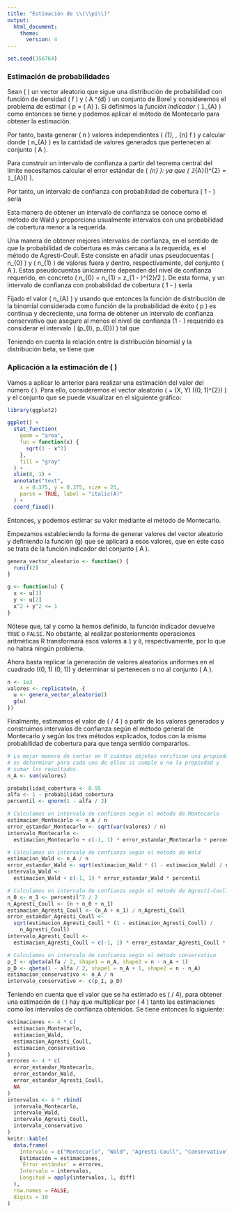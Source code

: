 ```yaml
---
title: "Estimación de \\(\\pi\\)"
output:
  html_document:
    theme:
      version: 4
---
```


```r
set.seed(356764)
```

### Estimación de probabilidades

Sean \( \mathbf{X} \) un vector aleatorio que sigue una distribución de probabilidad con función de densidad \( f \) y \( A \subseteq \mathbb{R}^{d} \) un conjunto de Borel y consideremos el problema de estimar \( p = \mathbb{P}(\mathbf{X} \in A) \). Si definimos la _función indicador_ \( 𝟙_{A} \) como
\begin{equation*}
  𝟙_{A}(\mathbf{x}) =
  \begin{cases}
    1 & \text{si } \mathbf{x} \in A, \\
    0 & \text{si } \mathbf{x} \not\in A.
  \end{cases}
\end{equation*}
entonces se tiene
\begin{equation*}
  \mathbb{P}(\mathbf{X} \in A) =
  \int_{A} f(\mathbf{x}) \mathop{}\!\mathrm{d} \mathbf{x} =
  \int_{\mathbb{R}^{d}} 𝟙_{A}(\mathbf{x}) f(\mathbf{x}) \mathop{}\!\mathrm{d} \mathbf{x} =
  \mathbb{E}[𝟙_{A}(\mathbf{X})]
\end{equation*}
y podemos aplicar el método de Montecarlo para obtener la estimación.

Por tanto, basta generar \( n \) valores independientes \( \mathbf{x}_{1}, \dotsc, \mathbf{x}_{n} \sim f \) y calcular
\begin{equation*}
  \hat{p}_{n} =
  \frac{1}{n} \sum_{i = 1}^{n} 𝟙_{A}(\mathbf{x}_{i}) =
  \frac{n_{A}}{n}
\end{equation*}
donde \( n_{A} \) es la cantidad de valores generados que pertenecen al conjunto \( A \).

Para construir un intervalo de confianza a partir del teorema central del límite necesitamos calcular el error estándar de \( \hat{p}_{n} \):
\begin{equation*}
  \mathrm{Var}(\hat{p}_{n}) =
  \frac{1}{n^{2}} \sum_{i = 1}^{n} \mathrm{Var}\bigl(𝟙_{A}(\mathbf{X})\bigr) =
  \frac{\mathrm{Var}\bigl(𝟙_{A}(\mathbf{X})\bigr)}{n} =
  \frac{\mathbb{E}\bigl[𝟙_{A}(\mathbf{X})^{2}\bigr] - \mathbb{E}\bigl[𝟙_{A}(\mathbf{X})\bigr]^{2}}{n} =
  \frac{p - p^{2}}{n} =
  \frac{p (1 - p)}{n}
\end{equation*}
ya que \( 𝟙_{A}(\mathbf{X})^{2} = 𝟙_{A}(\mathbf{X}) \).

Por tanto, un intervalo de confianza con probabilidad de cobertura \( 1 - \alpha \) sería
\begin{equation*}
  \Bigl[
    \hat{p}_{n} -
    \sqrt{\frac{\hat{p}_{n} (1 - \hat{p}_{n})}{n}} z_{1 - \frac{\alpha}{2}},
    \hat{p}_{n} +
    \sqrt{\frac{\hat{p}_{n} (1 - \hat{p}_{n})}{n}} z_{1 - \frac{\alpha}{2}},
  \Bigr]
\end{equation*}

Esta manera de obtener un intervalo de confianza se conoce como el método de Wald y proporciona usualmente intervalos con una probabilidad de cobertura menor a la requerida.

Una manera de obtener mejores intervalos de confianza, en el sentido de que la probabilidad de cobertura es más cercana a la requerida, es el método de Agresti-Coull. Este consiste en añadir unas pseudocuentas \( n_{0} \) y \( n_{1} \) de valores fuera y dentro, respectivamente, del conjunto \( A \). Estas pseudocuentas únicamente dependen del nivel de confianza requerido, en concreto \( n_{0} = n_{1} = z_{1 - \frac{\alpha}{2}}^{2}/2 \). De esta forma,
\begin{align*}
  \tilde{n} &= n + n_{0} + n_{1} \\
  \tilde{p}_{n} &= \frac{n_{A} + n_{1}}{\tilde{n}}
\end{align*}
y un intervalo de confianza con probabilidad de cobertura \( 1 - \alpha \) sería
\begin{equation*}
  \Bigl[
    \tilde{p}_{n} -
    \sqrt{\frac{\tilde{p}_{n} (1 - \tilde{p}_{n})}{\tilde{n}}}
    z_{1 - \frac{\alpha}{2}},
    \tilde{p}_{n} +
    \sqrt{\frac{\tilde{p}_{n} (1 - \tilde{p}_{n})}{\tilde{n}}}
    z_{1 - \frac{\alpha}{2}},
  \Bigr]
\end{equation*}

Fijado el valor \( n_{A} \) y usando que entonces la función de distribución de la binomial considerada como función de la probabilidad de éxito \( p \) es continua y decreciente, una forma de obtener un intervalo de confianza conservativo que asegure al menos el nivel de confianza \(1 - \alpha \) requerido es considerar el intervalo \( (p_{I}, p_{D}) \) tal que
\begin{equation*}
  \mathbb{P}_{\mathrm{binom}(n, p_{I})} \Bigl(\sum_{i = 1}^{n} 𝟙_{A}(\mathbf{x}_{i}) \geq n_{A}\Bigr) =
  \frac{\alpha}{2}
  \quad\text{y}\quad
  \mathbb{P}_{\mathrm{binom}(n, p_{D})} \Bigl(\sum_{i = 1}^{n} 𝟙_{A}(\mathbf{x}_{i}) \leq n_{A}\Bigr) =
  \frac{\alpha}{2}
\end{equation*}

Teniendo en cuenta la relación entre la distribución binomial y la distribución beta, se tiene que
\begin{equation*}
  p_{I} = F_{\mathrm{beta}(n_{A}, n - n_{A} + 1)}^{-1} \Bigl(\frac{\alpha}{2}\Bigr)
  \quad\text{y}\quad
  p_{D} = F_{\mathrm{beta}(n_{A} + 1, n - n_{A})}^{-1} \Bigl(1 - \frac{\alpha}{2}\Bigr)
\end{equation*}


### Aplicación a la estimación de \( \pi \)

Vamos a aplicar lo anterior para realizar una estimación del valor del número \( \pi \). Para ello, consideremos el vector aleatorio \( \mathbf{U} = (X, Y) \sim \mathrm{U}\bigl((0, 1)^{2}\bigr) \) y el conjunto
\begin{equation*}
  A = \{(x, y) \in (0, 1)^{2} \mid x^{2} + y^{2} \leq 1\}
\end{equation*}
que se puede visualizar en el siguiente gráfico:

```r
library(ggplot2)

ggplot() +
  stat_function(
    geom = "area",
    fun = function(x) {
      sqrt(1 - x^2)
    },
    fill = "gray"
  ) +
  xlim(0, 1) +
  annotate("text",
    x = 0.375, y = 0.375, size = 25,
    parse = TRUE, label = "italic(A)"
  ) +
  coord_fixed()
```


Entonces,
\begin{equation*}
  \mathbb{P}\bigl((X, Y) \in A\bigr) =
  \int_{A} 1 \mathop{}\!\mathrm{d} x \mathop{}\!\mathrm{d} y =
  \frac{\pi}{4}
\end{equation*}
y podemos estimar su valor mediante el método de Montecarlo.

Empezamos estableciendo la forma de generar valores del vector aleatorio y definiendo la función \(g\) que se aplicará a esos valores, que en este caso se trata de la función indicador del conjunto \( A \).

```r
genera_vector_aleatorio <- function() {
  runif(2)
}

g <- function(u) {
  x <- u[1]
  y <- u[2]
  x^2 + y^2 <= 1
}
```

Nótese que, tal y como la hemos definido, la función indicador devuelve `TRUE` o `FALSE`. No obstante, al realizar posteriormente operaciones aritméticas R transformará esos valores a `1` y `0`, respectivamente, por lo que no habrá ningún problema.

Ahora basta replicar la generación de valores aleatorios uniformes en el cuadrado \((0, 1) \times (0, 1)\) y determinar si pertenecen o no al conjunto \( A \).

```r
n <- 1e3
valores <- replicate(n, {
  u <- genera_vector_aleatorio()
  g(u)
})
```

Finalmente, estimamos el valor de \( \pi / 4 \) a partir de los valores generados y construimos intervalos de confianza según el método general de Montecarlo y según los tres métodos explicados, todos con la misma probabilidad de cobertura para que tenga sentido compararlos.

```r
# La mejor manera de contar en R cuántos objetos verifican una propiedad
# es determinar para cada uno de ellos si cumple o no la propiedad y
# sumar los resultados.
n_A <- sum(valores)

probabilidad_cobertura <- 0.95
alfa <- 1 - probabilidad_cobertura
percentil <- qnorm(1 - alfa / 2)

# Calculamos un intervalo de confianza según el método de Montecarlo
estimacion_Montecarlo <- n_A / n
error_estandar_Montecarlo <- sqrt(var(valores) / n)
intervalo_Montecarlo <-
  estimacion_Montecarlo + c(-1, 1) * error_estandar_Montecarlo * percentil

# Calculamos un intervalo de confianza según el método de Wald
estimacion_Wald <- n_A / n
error_estandar_Wald <- sqrt(estimacion_Wald * (1 - estimacion_Wald) / n)
intervalo_Wald <-
  estimacion_Wald + c(-1, 1) * error_estandar_Wald * percentil

# Calculamos un intervalo de confianza según el método de Agresti-Coull
n_0 <- n_1 <- percentil^2 / 2
n_Agresti_Coull <- (n + n_0 + n_1)
estimacion_Agresti_Coull <- (n_A + n_1) / n_Agresti_Coull
error_estandar_Agresti_Coull <-
  sqrt(estimacion_Agresti_Coull * (1 - estimacion_Agresti_Coull) /
    n_Agresti_Coull)
intervalo_Agresti_Coull <-
  estimacion_Agresti_Coull + c(-1, 1) * error_estandar_Agresti_Coull * percentil

# Calculamos un intervalo de confianza según el método conservativo
p_I <- qbeta(alfa / 2, shape1 = n_A, shape2 = n - n_A + 1)
p_D <- qbeta(1 - alfa / 2, shape1 = n_A + 1, shape2 = n - n_A)
estimacion_conservativo <- n_A / n
intervalo_conservativo <- c(p_I, p_D)
```

Teniendo en cuenta que el valor que se ha estimado es \( \pi / 4\), para obtener una estimación de \( \pi \) hay que multiplicar por \( 4 \) tanto las estimaciones como los intervalos de confianza obtenidos. Se tiene entonces lo siguiente:

```r
estimaciones <- 4 * c(
  estimacion_Montecarlo,
  estimacion_Wald,
  estimacion_Agresti_Coull,
  estimacion_conservativo
)
errores <- 4 * c(
  error_estandar_Montecarlo,
  error_estandar_Wald,
  error_estandar_Agresti_Coull,
  NA
)
intervalos <- 4 * rbind(
  intervalo_Montecarlo,
  intervalo_Wald,
  intervalo_Agresti_Coull,
  intervalo_conservativo
)
knitr::kable(
  data.frame(
    Intervalo = c("Montecarlo", "Wald", "Agresti-Coull", "Conservativo"),
    Estimación = estimaciones,
    `Error estándar` = errores,
    Intervalo = intervalos,
    Longitud = apply(intervalos, 1, diff)
  ),
  row.names = FALSE,
  digits = 10
)
```
